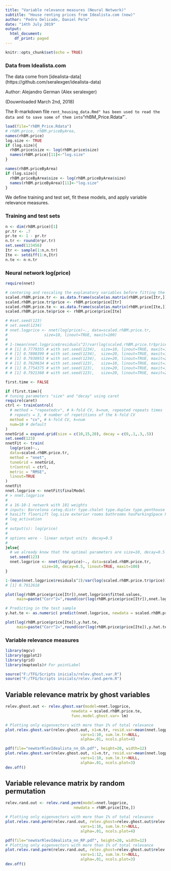 ---
title: "Variable relevance measures (Neural Network)"
subtitle: "House renting prices from Idealista.com (new)"
author: "Pedro Delicado, Daniel Pe?a"
date: "14th July 2019"
output:
  html_document:
    df_print: paged
---



```{r setup, include=FALSE}
knitr::opts_chunk$set(echo = TRUE)
```

### Data from Idealista.com 


The data come from [idealista-data] (https://github.com/seralexger/idealista-data)

Author: Alejandro German (Alex seralexger)

(Douwnloaded March 2nd, 2018)

The R-markdown file `rent_housing_data.Rmd" has been used to read the data and to save some of them into `"rhBM_Price.Rdata"`.

```{r}
load(file="rhBM_Price.Rdata") 
# rhBM.price, rhBM.priceByArea,
names(rhBM.price)
log.size <- TRUE
if (log.size){
  rhBM.price$size <- log(rhBM.price$size)
  names(rhBM.price)[11]<-"log.size"
} 
```

```{r}
names(rhBM.priceByArea)
if (log.size){
  rhBM.priceByArea$size <- log(rhBM.priceByArea$size)
  names(rhBM.priceByArea)[11]<-"log.size"
} 
```

We define training and test set, fit these models, and apply variable relevance measures.

### Training and test sets

```{r}
n <- dim(rhBM.price)[1]
pr.tr <- .7
pr.te <- 1 - pr.tr
n.tr <- round(n*pr.tr)
set.seed(123456)
Itr <- sample(1:n,n.tr)
Ite <- setdiff(1:n,Itr)
n.te <- n-n.tr 
```

### Neural network log(price)

```{r, results='hide'}
require(nnet)

# centering and rescaling the explanatory variables before fitting the Neural Network
scaled.rhBM.price.tr <- as.data.frame(scale(as.matrix(rhBM.price[Itr,])))
scaled.rhBM.price.tr$price <- rhBM.price$price[Itr]
scaled.rhBM.price.te <- as.data.frame(scale(as.matrix(rhBM.price[Ite,])))
scaled.rhBM.price.te$price <- rhBM.price$price[Ite]
``` 

```{r, results='hide'}
# #set.seed(123)
# set.seed(1234)
# nnet.logprice <- nnet(log(price)~., data=scaled.rhBM.price.tr, 
#                size=10, linout=TRUE, maxit=100)
# 
# 1-(mean(nnet.logprice$residuals^2)/var(log(scaled.rhBM.price.tr$price)))
# # [1] 0.7779355 # with set.seed(1234),  size=10, linout=TRUE, maxit=100
# # [1] 0.7800399 # with set.seed(1234),  size=20, linout=TRUE, maxit=100
# # [1] 0.7930953 # with set.seed(1234),  size=20, linout=TRUE, maxit=200
# # [1] 0.7629634 # with set.seed(123),   size=10, linout=TRUE, maxit=100
# # [1] 0.7754375 # with set.seed(123),   size=20, linout=TRUE, maxit=100
# # [1] 0.7921368 # with set.seed(123),   size=20, linout=TRUE, maxit=200

first.time <- FALSE

if (first.time){
# tuning parameters "size" and "decay" using caret
require(caret)
ctrl <- trainControl(
  # method = "repeatedcv", # k-fold CV, k=num, repeated repeats times
  # repeats = 3, # number of repetitions of the k-fold CV
  method = "cv", # k-fold CV, k=num
  num=10 # default
)
nnetGrid = expand.grid(size = c(10,15,20), decay = c(0,.1,.3,.5))
set.seed(123)
nnetFit <- train(
  log(price)~., 
  data=scaled.rhBM.price.tr,
  method = "nnet",
  tuneGrid = nnetGrid,
  trControl = ctrl,
  metric = "RMSE",
  linout=TRUE
)
nnetFit
nnet.logprice <- nnetFit$finalModel
# > nnet.logprice
#
# a 16-10-1 network with 181 weights
# inputs: Barcelona categ.distr type.chalet type.duplex type.penthouse type.studio floor 
# hasLift floorLift log.size exterior rooms bathrooms hasParkingSpace ParkingInPrice
# log_activation 
#
# output(s): log(price) 
#
# options were - linear output units  decay=0.5
#
}else{
  # we already know that the optimal parameters are size=10, decay=0.5
  set.seed(123)
  nnet.logprice <- nnet(log(price)~., data=scaled.rhBM.price.tr, 
                size=10, decay=0.5, linout=TRUE, maxit=100)
}
```

```{r}
1-(mean(nnet.logprice$residuals^2)/var(log(scaled.rhBM.price.tr$price)))
# [1] 0.7912618
``` 

```{r}
plot(log(rhBM.price$price[Itr]),nnet.logprice$fitted.values,
     main=paste("Corr^2=",round(cor(log(rhBM.price$price[Itr]),nnet.logprice$fitted.values)^2,2)))
```


```{r}
# Predicting in the test sample
y.hat.te <- as.numeric( predict(nnet.logprice, newdata = scaled.rhBM.price.te) )

plot(log(rhBM.price$price[Ite]),y.hat.te,
     main=paste("Corr^2=",round(cor(log(rhBM.price$price[Ite]),y.hat.te)^2,2)))

```

### Variable relevance measures

```{r}
library(mgcv)
library(ggplot2)
library(grid)
library(maptools)# For pointLabel

source("F:/TFG/Scripts inicials/relev.ghost.var.R")
source("F:/TFG/Scripts inicials/relev.rand.perm.R")
```

## Variable relevance matrix by ghost variables

```{r, fig.height=14, fig.width=14}
relev.ghost.out <- relev.ghost.var(model=nnet.logprice, 
                             newdata = scaled.rhBM.price.te,
                             func.model.ghost.var= lm)
```


```{r, fig.height=14, fig.width=14}
# Plotting only eigenvectors with more than 1% of total relevance
plot.relev.ghost.var(relev.ghost.out, n1=n.tr, resid.var=mean(nnet.logprice$residuals^2),
                                 vars=1:10, sum.lm.tr=NULL,
                                 alpha=.01, ncols.plot=4)
```

```{r final.graf.Gh.pdf, eval=FALSE}
pdf(file="newVarRlevIdealista_nn_Gh.pdf", height=20, width=12)
plot.relev.ghost.var(relev.ghost.out, n1=n.tr, resid.var=mean(nnet.logprice$residuals^2),
                                 vars=1:10, sum.lm.tr=NULL,
                                 alpha=.01, ncols.plot=3)
dev.off()
```

## Variable relevance matrix by random permutation

```{r}
relev.rand.out <- relev.rand.perm(model=nnet.logprice, 
                              newdata = rhBM.price[Ite,])
```


```{r, fig.height=14, fig.width=14}
# Plotting only eigenvectors with more than 1% of total relevance
plot.relev.rand.perm(relev.rand.out, relev.ghost=relev.ghost.out$relev.ghost,
                                 vars=1:16, sum.lm.tr=NULL,
                                 alpha=.01, ncols.plot=4)
```


```{r final.graf.RP.pdf, eval=FALSE}
pdf(file="newVarRlevIdealista_nn_RP.pdf", height=20, width=12)
# Plotting only eigenvectors with more than 1% of total relevance
plot.relev.rand.perm(relev.rand.out, relev.ghost=relev.ghost.out$relev.ghost,
                                 vars=1:12, sum.lm.tr=NULL,
                                 alpha=.01, ncols.plot=3)
dev.off()
```
